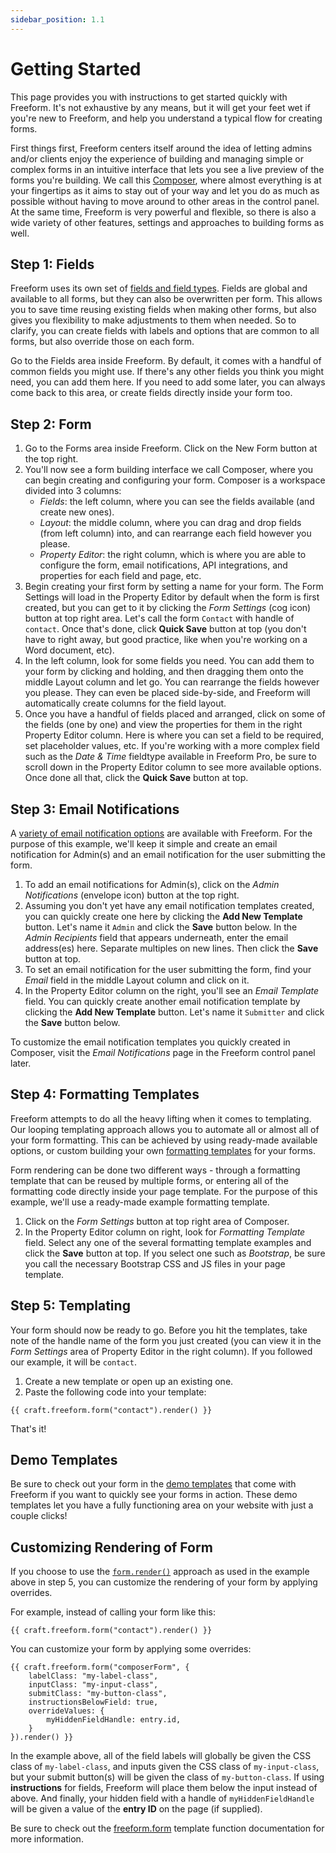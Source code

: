 ```yaml
---
sidebar_position: 1.1
---
```


# Getting Started

This page provides you with instructions to get started quickly with Freeform. It's not exhaustive by any means, but it will get your feet wet if you're new to Freeform, and help you understand a typical flow for creating forms.

First things first, Freeform centers itself around the idea of letting admins and/or clients enjoy the experience of building and managing simple or complex forms in an intuitive interface that lets you see a live preview of the forms you're building. We call this [Composer](../forms/builder.mdx), where almost everything is at your fingertips as it aims to stay out of your way and let you do as much as possible without having to move around to other areas in the control panel. At the same time, Freeform is very powerful and flexible, so there is also a wide variety of other features, settings and approaches to building forms as well.

## Step 1: Fields

Freeform uses its own set of [fields and field types](../forms/fields.mdx). Fields are global and available to all forms, but they can also be overwritten per form. This allows you to save time reusing existing fields when making other forms, but also gives you flexibility to make adjustments to them when needed. So to clarify, you can create fields with labels and options that are common to all forms, but also override those on each form.

Go to the Fields area inside Freeform. By default, it comes with a handful of common fields you might use. If there's any other fields you think you might need, you can add them here. If you need to add some later, you can always come back to this area, or create fields directly inside your form too.

## Step 2: Form

1. Go to the Forms area inside Freeform. Click on the New Form button at the top right.
2. You'll now see a form building interface we call Composer, where you can begin creating and configuring your form. Composer is a workspace divided into 3 columns:
   - _Fields_: the left column, where you can see the fields available (and create new ones).
   - _Layout_: the middle column, where you can drag and drop fields (from left column) into, and can rearrange each field however you please.
   - _Property Editor_: the right column, which is where you are able to configure the form, email notifications, API integrations, and properties for each field and page, etc.
3. Begin creating your first form by setting a name for your form. The Form Settings will load in the Property Editor by default when the form is first created, but you can get to it by clicking the _Form Settings_ (cog icon) button at top right area. Let's call the form `Contact` with handle of `contact`. Once that's done, click **Quick Save** button at top (you don't have to right away, but good practice, like when you're working on a Word document, etc).
4. In the left column, look for some fields you need. You can add them to your form by clicking and holding, and then dragging them onto the middle Layout column and let go. You can rearrange the fields however you please. They can even be placed side-by-side, and Freeform will automatically create columns for the field layout.
5. Once you have a handful of fields placed and arranged, click on some of the fields (one by one) and view the properties for them in the right Property Editor column. Here is where you can set a field to be required, set placeholder values, etc. If you're working with a more complex field such as the _Date & Time_ fieldtype available in Freeform Pro, be sure to scroll down in the Property Editor column to see more available options. Once done all that, click the **Quick Save** button at top.

## Step 3: Email Notifications

A [variety of email notification options](../forms/email-notifications.mdx) are available with Freeform. For the purpose of this example, we'll keep it simple and create an email notification for Admin(s) and an email notification for the user submitting the form.

1. To add an email notifications for Admin(s), click on the _Admin Notifications_ (envelope icon) button at the top right.
2. Assuming you don't yet have any email notification templates created, you can quickly create one here by clicking the **Add New Template** button. Let's name it `Admin` and click the **Save** button below. In the _Admin Recipients_ field that appears underneath, enter the email address(es) here. Separate multiples on new lines. Then click the **Save** button at top.
3. To set an email notification for the user submitting the form, find your _Email_ field in the middle Layout column and click on it.
4. In the Property Editor column on the right, you'll see an _Email Template_ field. You can quickly create another email notification template by clicking the **Add New Template** button. Let's name it `Submitter` and click the **Save** button below.

To customize the email notification templates you quickly created in Composer, visit the _Email Notifications_ page in the Freeform control panel later.

## Step 4: Formatting Templates

Freeform attempts to do all the heavy lifting when it comes to templating. Our looping templating approach allows you to automate all or almost all of your form formatting. This can be achieved by using ready-made available options, or custom building your own [formatting templates](../templates) for your forms.

Form rendering can be done two different ways - through a formatting template that can be reused by multiple forms, or entering all of the formatting code directly inside your page template. For the purpose of this example, we'll use a ready-made example formatting template.

1. Click on the _Form Settings_ button at top right area of Composer.
2. In the Property Editor column on right, look for _Formatting Template_ field. Select any one of the several formatting template examples and click the **Save** button at top. If you select one such as _Bootstrap_, be sure you call the necessary Bootstrap CSS and JS files in your page template.

## Step 5: Templating

Your form should now be ready to go. Before you hit the templates, take note of the handle name of the form you just created (you can view it in the _Form Settings_ area of Property Editor in the right column). If you followed our example, it will be `contact`.

1. Create a new template or open up an existing one.
2. Paste the following code into your template:

`{{ craft.freeform.form("contact").render() }}`

That's it!

## Demo Templates

Be sure to check out your form in the [demo templates](../configuration/demo-templates.mdx) that come with Freeform if you want to quickly see your forms in action. These demo templates let you have a fully functioning area on your website with just a couple clicks!

## Customizing Rendering of Form

If you choose to use the [`form.render()`](../templates/queries/form.mdx) approach as used in the example above in step 5, you can customize the rendering of your form by applying overrides.

For example, instead of calling your form like this:

```twig showLineNumbers
{{ craft.freeform.form("contact").render() }}
```

You can customize your form by applying some overrides:

```twig showLineNumbers
{{ craft.freeform.form("composerForm", {
    labelClass: "my-label-class",
    inputClass: "my-input-class",
    submitClass: "my-button-class",
    instructionsBelowField: true,
    overrideValues: {
        myHiddenFieldHandle: entry.id,
    }
}).render() }}
```

In the example above, all of the field labels will globally be given the CSS class of `my-label-class`, and inputs given the CSS class of `my-input-class`, but your submit button(s) will be given the class of `my-button-class`. If using **instructions** for fields, Freeform will place them below the input instead of above. And finally, your hidden field with a handle of `myHiddenFieldHandle` will be given a value of the **entry ID** on the page (if supplied).

Be sure to check out the [freeform.form](../templates/queries/form.mdx) template function documentation for more information.
